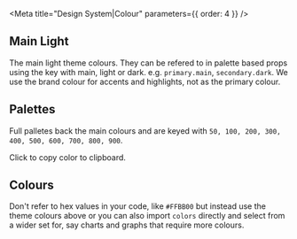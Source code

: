 
<Meta title="Design System|Colour" parameters={{ order: 4 }} />

## Main Light

The main light theme colours. They can be refered to in palette based props using the key with main, light or dark. e.g. `primary.main`, `secondary.dark`.
We use the brand colour for accents and highlights, not as the primary colour.

<ThemeProvider>
  <Flex flexWrap="wrap">
    <Palette key="brand" name="brand" width={1} />
    <Palette key="primary" name="primary" />
    <Palette key="secondary" name="secondary" />
    <Palette key="error" name="error" />
    <Palette key="warning" name="warning" />
    <Palette key="success" name="success" />
    <Palette key="info" name="info" />
  </Flex>
  <Surfaces />
</ThemeProvider>

## Palettes

Full palletes back the main colours and are keyed with `50, 100, 200, 300, 400, 500, 600, 700, 800, 900`.

Click to copy color to clipboard.

<ThemeProvider>
  <Colors name="brand" colors={theme.defaultPaletteColors.brand} />
  <Colors name="primary" colors={theme.defaultPaletteColors.primary} />
  <Colors name="secondary" colors={theme.defaultPaletteColors.secondary} />
  <Colors name="error" colors={theme.defaultPaletteColors.error} />
  <Colors name="warning" colors={theme.defaultPaletteColors.warning} />
  <Colors name="success" colors={theme.defaultPaletteColors.success} />
  <Colors name="info" colors={theme.defaultPaletteColors.info} />
  <Colors name="neutrals" colors={theme.defaultPaletteColors.neutral} />
</ThemeProvider>

## Colours

Don't refer to hex values in your code, like `#FFBB00` but instead use the theme colours above or you can also import
`colors` directly and select from a wider set for, say charts and graphs that require more colours.

<ThemeProvider>
  <Colors name="red" colors={colors.red} />
  <Colors name="redVivid" colors={colors.redVivid} />
  <Colors name="orange" colors={colors.orange} />
  <Colors name="orangeVivid" colors={colors.orangeVivid} />
  <Colors name="yellow" colors={colors.yellow} />
  <Colors name="committedYellow" colors={colors.committedYellow} />
  <Colors name="yellowVivid" colors={colors.yellowVivid} />
  <Colors name="limeGreen" colors={colors.limeGreen} />
  <Colors name="limeGreenVivid" colors={colors.limeGreenVivid} />
  <Colors name="green" colors={colors.green} />
  <Colors name="greenVivid" colors={colors.greenVivid} />
  <Colors name="teal" colors={colors.teal} />
  <Colors name="tealVivid" colors={colors.tealVivid} />
  <Colors name="cyan" colors={colors.cyan} />
  <Colors name="cyanVivid" colors={colors.cyanVivid} />
  <Colors name="lightBlue" colors={colors.lightBlue} />
  <Colors name="lightBlueVivid" colors={colors.lightBlueVivid} />
  <Colors name="blue" colors={colors.blue} />
  <Colors name="blueVivid" colors={colors.blueVivid} />
  <Colors name="indigo" colors={colors.indigo} />
  <Colors name="indigoVivid" colors={colors.indigoVivid} />
  <Colors name="purple" colors={colors.purple} />
  <Colors name="purpleVivid" colors={colors.purpleVivid} />
  <Colors name="magenta" colors={colors.magenta} />
  <Colors name="magentaVivid" colors={colors.magentaVivid} />
  <Colors name="pink" colors={colors.pink} />
  <Colors name="pinkVivid" colors={colors.pinkVivid} />
  <Colors name="blueGrey" colors={colors.blueGrey} />
  <Colors name="coolGrey" colors={colors.coolGrey} />
  <Colors name="grey" colors={colors.grey} />
  <Colors name="warmGrey" colors={colors.warmGrey} />
  <Colors name="committedGrey" colors={colors.committedGrey} />
</ThemeProvider>
